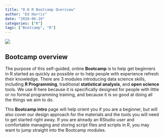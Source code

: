 ```yaml
---
title: "0.0 R Bootcamp Overview"
author: "Ed Harris"
date: "2020-06-10"
categories: ["R"]
tags: ["Bootcamp", "R"]
--- 
```


![ ](/img/hex-sm.png)

## Bootcamp overview 

The purpose of this self-guided, online **Bootcamp** is to help get beginners in R started as quickly as possible or to help people with experience refresh their knowledge. There are 3 modules introducing data science skills, including **R Programming**, traditional **statistical analysis**, and **open science** tools.  We use R here because it is specifically designed for people with little or no formal programming training, and because it is so good at doing all the things we aim to do.  

This **Bootcamp intro** page will help orient you if you are a beginner, but will also cover our design approach for the materials and the tools you will need to get started right away.  If you are already an RStudio user and comfortable managing and storing script files and scripts in R, you may  want to jump straight into the Bootcamp modules.